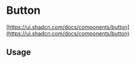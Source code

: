 
<Meta of={ButtonStories} />

# Button

[https://ui.shadcn.com/docs/components/button](https://ui.shadcn.com/docs/components/button)

<Canvas of={ButtonStories.Default} />

<Controls />

## Usage

```jsx
import { Button } from '@sozialhelden/ui';

export function App() {
  return (
    <Button>Click me</Button>
  );
}
```
